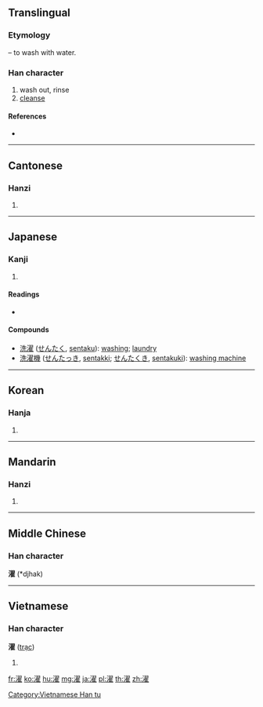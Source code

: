 ==Translingual==

===Etymology===
{{Han compound|水|t1=water|alt1=氵|翟|ls=psc|c1=s|c2=p}} – to wash with water.

===Han character===
{{Han char|rn=85|rad=水|as=14|sn=17|four=37114|canj=ESMG}}

# wash out, rinse
# [[cleanse]]

====References====
* {{Han ref|kx=0657.150|dkj=18532|dj=1067.160|hdz=31775.010|uh=6FEF|ud=28655|bh=C0DE|bd=49374}}

----

==Cantonese==

===Hanzi===
{{yue-hanzi|jyut=zok6|y=jok6}}

# {{defn|lang=yue|sort=水14}}

----

==Japanese==

===Kanji===
{{ja-kanji|grade=c|rs=水14}}

# {{defn|lang=ja|sort=水14}}

====Readings====
* {{ja-readings|goon=[[だく]] (daku)|kanon=[[たく]] (taku)|kun=[[あらう]] (arau)}}

====Compounds====
* [[洗濯]] ([[せんたく]], [[sentaku]]): [[washing]]; [[laundry]]
* [[洗濯機]] ([[せんたっき]], [[sentakki]]; [[せんたくき]], [[sentakuki]]): [[washing machine]]

----

==Korean==

===Hanja===
{{ko-hanja|hangeul=탁|eumhun=|rv=tak|mr=t'ak|y=thak}}

# {{defn|lang=ko|sort=水14}}

----

==Mandarin==

===Hanzi===
{{cmn-hanzi|pin=[[shuò]] ([[shuo4]]), [[zhào]] ([[zhao4]]), [[zhuó]] ([[zhuo2]])|wg=shuo<sup>4</sup>, chao<sup>4</sup>, cho<sup>2</sup>}}

# {{defn|lang=cmn|sort=水14}}

----

==Middle Chinese==

===Han character===
'''濯''' (*djhak)<!--note: asterisk indicates that this character appears more than four times in the 700 poems covered by "T’ang Poetic Vocabulary" by Hugh M. Stimson, Far Eastern Publications, Yale Univ. 1976-->

----

==Vietnamese==

===Han character===
'''濯''' ([[trạc]])

# {{defn|vi}}

[[Category:Vietnamese Han tu]]

[[fr:濯]]
[[ko:濯]]
[[hu:濯]]
[[mg:濯]]
[[ja:濯]]
[[pl:濯]]
[[th:濯]]
[[zh:濯]]